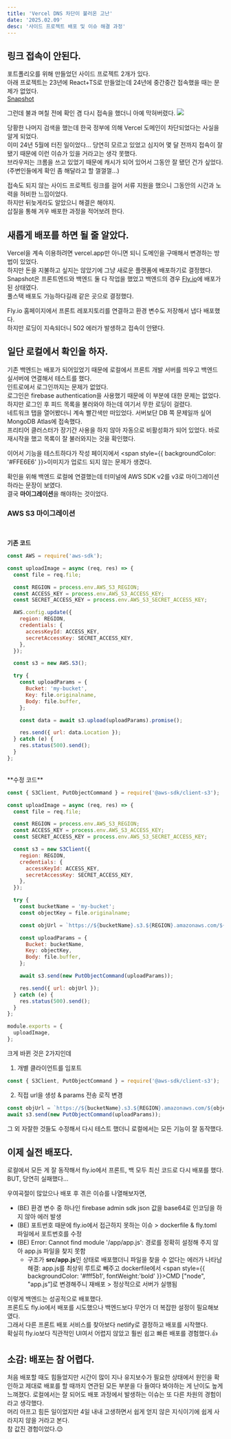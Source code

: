 ```yaml
---
title: 'Vercel DNS 차단이 불러온 고난'
date: '2025.02.09'
desc: '사이드 프로젝트 배포 및 이슈 해결 과정'
---
```


## 링크 접속이 안된다.

포트폴리오를 위해 만들었던 사이드 프로젝트 2개가 있다.<br/>
아래 프로젝트는 23년에 React+TS로 만들었는데
24년에 중간중간 접속했을 때는 문제가 없었다.<br/>
[Snapshot](https://brilliant-kangaroo-31314a.netlify.app/)

그런데 불과 며칠 전에 확인 겸 다시 접속을 했더니 아예 막혀버렸다.
![](https://github.com/user-attachments/assets/4497e340-217b-45b3-ae62-85a193d979f1)

당황한 나머지 검색을 했는데 한국 정부에 의해 Vercel 도메인이 차단되었다는 사실을 알게 되었다.<br/>
이미 24년 5월에 터진 일이었다...
당연히 모르고 있었고 심지어 몇 달 전까지 접속이 잘 됐기 때문에 이런 이슈가 있을 거라고는 생각 못했다.<br/>
브라우저는 크롬을 쓰고 있었기 때문에 캐시가 되어 있어서 그동안 잘 됐던 건가 싶었다.(주변인들에게 확인 좀 해달라고 할 껄껄껄...)

접속도 되지 않는 사이드 프로젝트 링크를 걸어 서류 지원을 했으니 그동안의 시간과 노력을 허비한 느낌이었다.<br/>
하지만 뒤늦게라도 알았으니 해결은 해야지.<br/>
삽질을 통해 겨우 배포한 과정을 적어보려 한다.

## 새롭게 배포를 하면 될 줄 알았다.

Vercel을 계속 이용하려면 vercel.app만 아니면 되니 도메인을 구매해서 변경하는 방법이 있었다.<br/>
하지만 돈을 지불하고 싶지는 않았기에 그냥 새로운 플랫폼에 배포하기로 결정했다.<br/>
Snapshot은 프론트엔드와 백엔드 둘 다 작업을 했었고 백엔드의 경우 [Fly.io](https://fly.io/)에 배포가 된 상태였다.<br/>
풀스택 배포도 가능하다길래 같은 곳으로 결정했다.

Fly.io 홈페이지에서 프론트 레포지토리를 연결하고 환경 변수도 저장해서 냅다 배포했다.<br/>
하지만 로딩이 지속되더니 502 에러가 발생하고 접속이 안됐다.

## 일단 로컬에서 확인을 하자.

기존 백엔드는 배포가 되어있었기 때문에 로컬에서 프론트 개발 서버를 띄우고 백엔드 실서버에 연결해서 테스트를 했다.<br/>
인트로에서 로그인까지는 문제가 없었다.<br/>
로그인은 firebase authentication을 사용했기 때문에 이 부분에 대한 문제는 없었다.<br/>
하지만 로그인 후 피드 목록을 불러와야 하는데 여기서 무한 로딩이 걸렸다.<br/>
네트워크 탭을 열어봤더니 계속 빨간색만 떠있었다. 서버보단 DB 쪽 문제일까 싶어 MongoDB Atlas에 접속했다.<br/>
프리티어 클러스터가 장기간 사용을 하지 않아 자동으로 비활성화가 되어 있었다.
바로 재시작을 했고 목록이 잘 불러와지는 것을 확인했다.

이어서 기능을 테스트하다가 작성 페이지에서 <span style={{ backgroundColor: '#FFE6E6' }}>이미지가 업로드 되지 않는 문제</span>가 생겼다.<br/>

확인을 위해 백엔드 로컬에 연결했는데 터미널에 AWS SDK v2를 v3로 마이그레이션하라는 문장이 보였다.<br/>
결국 **마이그레이션**을 해야하는 것이었다.

### AWS S3 마이그레이션

<br />

**기존 코드**

```js
const AWS = require('aws-sdk');

const uploadImage = async (req, res) => {
  const file = req.file;

  const REGION = process.env.AWS_S3_REGION;
  const ACCESS_KEY = process.env.AWS_S3_ACCESS_KEY;
  const SECRET_ACCESS_KEY = process.env.AWS_S3_SECRET_ACCESS_KEY;

  AWS.config.update({
    region: REGION,
    credentials: {
      accessKeyId: ACCESS_KEY,
      secretAccessKey: SECRET_ACCESS_KEY,
    },
  });

  const s3 = new AWS.S3();

  try {
    const uploadParams = {
      Bucket: 'my-bucket',
      Key: file.originalname,
      Body: file.buffer,
    };

    const data = await s3.upload(uploadParams).promise();

    res.send({ url: data.Location });
  } catch (e) {
    res.status(500).send();
  }
};
```

<br />
**수정 코드**

```js
const { S3Client, PutObjectCommand } = require('@aws-sdk/client-s3');

const uploadImage = async (req, res) => {
  const file = req.file;

  const REGION = process.env.AWS_S3_REGION;
  const ACCESS_KEY = process.env.AWS_S3_ACCESS_KEY;
  const SECRET_ACCESS_KEY = process.env.AWS_S3_SECRET_ACCESS_KEY;

  const s3 = new S3Client({
    region: REGION,
    credentials: {
      accessKeyId: ACCESS_KEY,
      secretAccessKey: SECRET_ACCESS_KEY,
    },
  });

  try {
    const bucketName = 'my-bucket';
    const objectKey = file.originalname;

    const objUrl = `https://${bucketName}.s3.${REGION}.amazonaws.com/${objectKey}`;

    const uploadParams = {
      Bucket: bucketName,
      Key: objectKey,
      Body: file.buffer,
    };

    await s3.send(new PutObjectCommand(uploadParams));

    res.send({ url: objUrl });
  } catch (e) {
    res.status(500).send();
  }
};

module.exports = {
  uploadImage,
};
```

크게 바뀐 것은 2가지인데

1. 개별 클라이언트를 임포트

```js
const { S3Client, PutObjectCommand } = require('@aws-sdk/client-s3');
```

2. 직접 url을 생성 & params 전송 로직 변경

```js
const objUrl = `https://${bucketName}.s3.${REGION}.amazonaws.com/${objectKey}`;
await s3.send(new PutObjectCommand(uploadParams));
```

그 외 자잘한 것들도 수정해서 다시 테스트 했더니 로컬에서는 모든 기능이 잘 동작했다.

## 이제 실전 배포다.

로컬에서 모든 게 잘 동작해서 fly.io에서 프론트, 백 모두 최신 코드로 다시 배포를 했다.<br/>
BUT, 당연히 실패했다...

우여곡절이 많았으나 배포 후 겪은 이슈를 나열해보자면,

- (BE) 환경 변수 중 하나인 firebase admin sdk json 값을 base64로 인코딩을 하지 않아 에러 발생
- (BE) 포트번호 때문에 fly.io에서 접근하지 못하는 이슈 > dockerfile & fly.toml 파일에서 포트번호를 수정
- (BE) Error: Cannot find module '/app/app.js': 경로를 정확히 설정해 주지 않아 app.js 파일을 찾지 못함
  - 구조가 **src/app.js**인 상태로 배포했더니 파일을 찾을 수 없다는 에러가 나타남<br/>
    해결: app.js를 최상위 루트로 빼주고 dockerfile에서 <span style={{ backgroundColor: '#fff5b1', fontWeight:'bold' }}>CMD ["node", "app.js”]</span>로 변경해주니 재배포 > 정상적으로 서버가 실행됨

이렇게 백엔드는 성공적으로 배포했다.<br/>
프론트도 fly.io에서 배포를 시도했으나 백엔드보다 무언가 더 복잡한 설정이 필요해보였다.<br/>
그래서 다른 프론트 배포 서비스를 찾아보다 netlify로 결정하고 배포를 시작했다.<br/>
확실히 fly.io보다 직관적인 UI여서 어렵지 않았고 훨씬 쉽고 빠른 배포를 경험했다.👍

## 소감: 배포는 참 어렵다.

처음 배포할 때도 힘들었지만
시간이 많이 지나 유지보수가 필요한 상태에서 원인을 확인하고 제대로 배포를 할 때까지
연관된 모든 부분을 다 들여다 봐야하는 게 난이도 높게 느껴졌다.
로컬에서는 잘 되어도 배포 과정에서 발생하는 이슈는 또 다른 차원의 경험이라고 생각했다.<br/>
머리 아프고 힘든 일이었지만 4일 내내 고생하면서 쉽게 얻지 않은 지식이기에 쉽게 사라지지 않을 거라고 본다.<br/>
참 값진 경험이었다.😌
